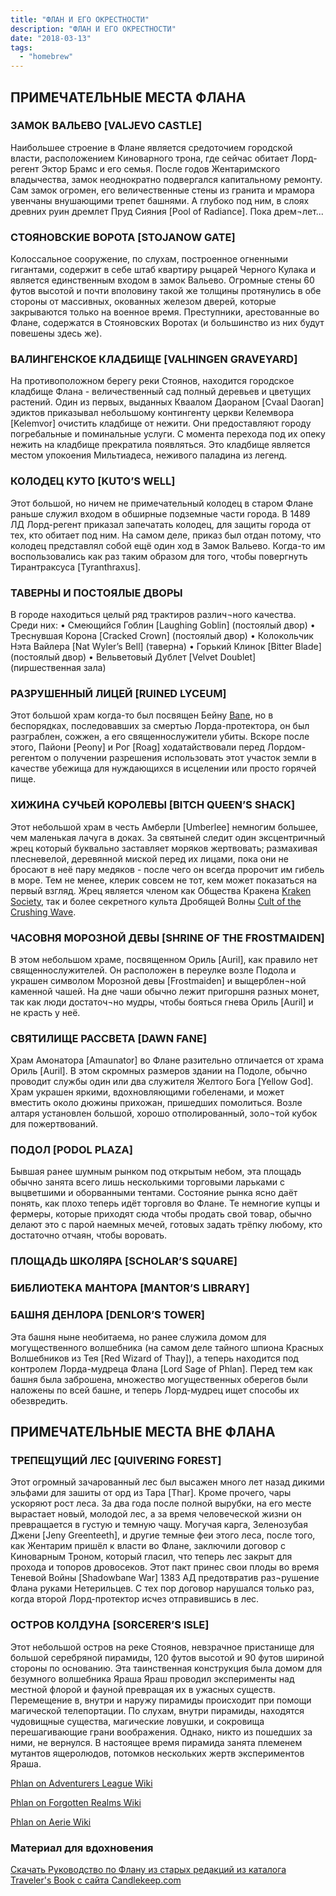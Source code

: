 ```yaml
---
title: "ФЛАН И ЕГО ОКРЕСТНОСТИ"
description: "ФЛАН И ЕГО ОКРЕСТНОСТИ"
date: "2018-03-13"
tags: 
  - "homebrew"
---
```


## ПРИМЕЧАТЕЛЬНЫЕ МЕСТА ФЛАНА

### ЗАМОК ВАЛЬЕВО \[VALJEVO CASTLE\]

Наибольшее строение в Флане является средоточием городской власти, расположением Киноварного трона, где сейчас обитает Лорд-регент Эктор Брамс и его семья. После годов Жентаримского владычества, замок неоднократно подвергался капитальному ремонту. Сам замок огромен, его величественные стены из гранита и мрамора увенчаны внушающими трепет башнями. А глубоко под ним, в слоях древних руин дремлет Пруд Сияния \[Pool of Radiance\]. Пока дрем¬лет...

### СТОЯНОВСКИЕ ВОРОТА \[STOJANOW GATE\]

Колоссальное сооружение, по слухам, построенное огненными гигантами, содержит в себе штаб квартиру рыцарей Черного Кулака и является единственным входом в замок Вальево. Огромные стены 60 футов высотой и почти вполовину такой же толщины протянулись в обе стороны от массивных, окованных железом дверей, которые закрываются только на военное время. Преступники, арестованные во Флане, содержатся в Стояновских Воротах (и большинство из них будут повешены здесь же).

### ВАЛИНГЕНСКОЕ КЛАДБИЩЕ \[VALHINGEN GRAVEYARD\]

На противоположном берегу реки Стоянов, находится городское кладбище Флана - величественный сад полный деревьев и цветущих растений. Один из первых, выданных Кваалом Даораном \[Cvaal Daoran\] эдиктов приказывал небольшому контингенту церкви Келемвора \[Kelemvor\] очистить кладбище от нежити. Они предоставляют городу погребальные и поминальные услуги. С момента перехода под их опеку нежить на кладбище прекратила появляться. Это кладбище является местом упокоения Мильтиадеса, неживого паладина из легенд.

### КОЛОДЕЦ КУТО \[KUTO’S WELL\]

Этот большой, но ничем не примечательный колодец в старом Флане раньше служил входом в обширные подземные части города. В 1489 ЛД Лорд-регент приказал запечатать колодец, для защиты города от тех, кто обитает под ним. На самом деле, приказ был отдан потому, что колодец представлял собой ещё один ход в Замок Вальево. Когда-то им воспользовались как раз таким образом для того, чтобы повергнуть Тирантраксуса \[Tyranthraxus\].

### ТАВЕРНЫ И ПОСТОЯЛЫЕ ДВОРЫ

В городе находиться целый ряд трактиров различ¬ного качества. Среди них: • Смеющийся Гоблин \[Laughing Goblin\] (постоялый двор) • Треснувшая Корона \[Cracked Crown\] (постоялый двор) • Колокольчик Нэта Вайлера \[Nat Wyler’s Bell\] (таверна) • Горький Клинок \[Bitter Blade\] (постоялый двор) • Вельветовый Дублет \[Velvet Doublet\] (пиршественная зала)

### РАЗРУШЕННЫЙ ЛИЦЕЙ \[RUINED LYCEUM\]

Этот большой храм когда-то был посвящен Бейну [Bane](http://journal.roll20.net/handout/-L6xulb51L7LulhGt13Z), но в беспорядках, последовавших за смертью Лорда-протектора, он был разграблен, сожжен, а его священнослужители убиты. Вскоре после этого, Пайони \[Peony\] и Рог \[Roag\] ходатайствовали перед Лордом-регентом о получении разрешения использовать этот участок земли в качестве убежища для нуждающихся в исцелении или просто горячей пище.

### ХИЖИНА СУЧЬЕЙ КОРОЛЕВЫ \[BITCH QUEEN’S SHACK\]

Этот небольшой храм в честь Амберли \[Umberlee\] немногим большее, чем маленькая лачуга в доках. За святыней следит один эксцентричный жрец который буквально заставляет моряков жертвовать; размахивая плесневелой, деревянной миской перед их лицами, пока они не бросают в неё пару медяков - после чего он всегда пророчит им гибель в море. Тем не менее, клерик совсем не тот, кем может показаться на первый взгляд. Жрец является членом как Общества Кракена [Kraken Society](http://journal.roll20.net/handout/-KP2dd5u_kjk768MzjZX), так и более секретного культа Дробящей Волны [Cult of the Crushing Wave](http://journal.roll20.net/handout/-L5k6BdeayMhej68WtNw).

### ЧАСОВНЯ МОРОЗНОЙ ДЕВЫ \[SHRINE OF THE FROSTMAIDEN\]

В этом небольшом храме, посвященном Ориль \[Auril\], как правило нет священнослужителей. Он расположен в переулке возле Подола и украшен символом Морозной девы \[Frostmaiden\] и выщерблен¬ной каменной чашей. На дне чаши обычно лежит пригоршня разных монет, так как люди достаточ¬но мудры, чтобы бояться гнева Ориль \[Auril\] и не красть у неё.

### СВЯТИЛИЩЕ РАССВЕТА \[DAWN FANE\]

Храм Амонатора \[Amaunator\] во Флане разительно отличается от храма Ориль \[Auril\]. В этом скромных размеров здании на Подоле, обычно проводит службы один или два служителя Желтого Бога \[Yellow God\]. Храм украшен яркими, вдохновляющими гобеленами, и может вместить около дюжины прихожан, пришедших помолиться. Возле алтаря установлен большой, хорошо отполированный, золо¬той кубок для пожертвований.

### ПОДОЛ \[PODOL PLAZA\]

Бывшая ранее шумным рынком под открытым небом, эта площадь обычно занята всего лишь несколькими торговыми ларьками с выцветшими и оборванными тентами. Состояние рынка ясно даёт понять, как плохо теперь идёт торговля во Флане. Те немногие купцы и фермеры, которые приходят сюда чтобы продать свой товар, обычно делают это с парой наемных мечей, готовых задать трёпку любому, кто достаточно отчаян, чтобы воровать.

### ПЛОЩАДЬ ШКОЛЯРА \[SCHOLAR’S SQUARE\]

### БИБЛИОТЕКА МАНТОРА \[MANTOR’S LIBRARY\]

### БАШНЯ ДЕНЛОРА \[DENLOR’S TOWER\]

Эта башня ныне необитаема, но ранее служила домом для могущественного волшебника (на самом деле тайного шпиона Красных Волшебников из Тея \[Red Wizard of Thay\]), а теперь находится под контролем Лорда-мудреца Флана \[Lord Sage of Phlan\]. Перед тем как башня была заброшена, множество могущественных оберегов были наложены по всей башне, и теперь Лорд-мудрец ищет способы их обезвредить.

## ПРИМЕЧАТЕЛЬНЫЕ МЕСТА ВНЕ ФЛАНА

### ТРЕПЕЩУЩИЙ ЛЕС \[QUIVERING FOREST\]

Этот огромный зачарованный лес был высажен много лет назад дикими эльфами для зашиты от орд из Тара \[Thar\]. Кроме прочего, чары ускоряют рост леса. За два года после полной вырубки, на его месте вырастает новый, молодой лес, а за время человеческой жизни он превращается в густую и темную чащу. Могучая карга, Зеленозубая Джени \[Jeny Greenteeth\], и другие темные феи этого леса, после того, как Жентарим пришёл к власти во Флане, заключили договор с Киноварным Троном, который гласил, что теперь лес закрыт для прохода и топоров дровосеков. Этот пакт принес свои плоды во время Теневой Войны \[Shadowbane War\] 1383 АД предотвратив раз¬рушение Флана руками Нетерильцев. С тех пор договор нарушался только раз, когда второй Лорд-протектор исчез отправившись в лес.

### ОСТРОВ КОЛДУНА \[SORCERER’S ISLE\]

Этот небольшой остров на реке Стоянов, невзрачное пристанище для большой серебряной пирамиды, 120 футов высотой и 90 футов шириной стороны по основанию. Эта таинственная конструкция была домом для безумного волшебника Яраша Яраш проводил эксперименты над местной флорой и фауной превращая их в ужасных существ. Перемещение в, внутри и наружу пирамиды происходит при помощи магической телепортации. По слухам, внутри пирамиды, находятся чудовищные существа, магические ловушки, и сокровища перешагивающие грани воображения. Однако, никто из пошедших за ними, не вернулся. В настоящее время пирамида занята племенем мутантов ящеролюдов, потомков нескольких жертв экспериментов Яраша.


[Phlan on Adventurers League Wiki](https://adventurersleague.wikia.com/wiki/Phlan) 

[Phlan on Forgotten Realms Wiki](https://forgottenrealms.wikia.com/wiki/Phlan) 

[Phlan on Aerie Wiki](http://wiki.aerie.ru/wiki/Флан)

### Материал для вдохновения

[Скачать Руководство по Флану из старых редакций из каталога Traveler's Book с сайта Candlekeep.com](https://cyborgsandmages.com/wp-content/uploads/2018/07/phlancore.pdf "PhlanCore")
